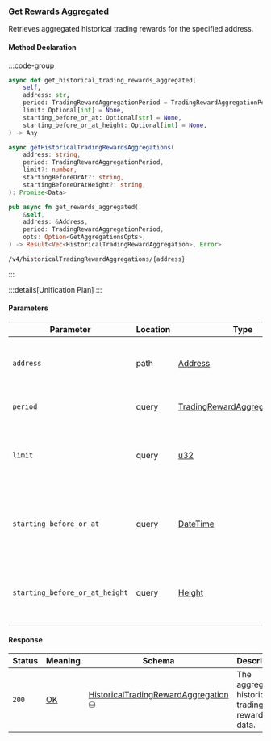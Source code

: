 ### Get Rewards Aggregated

Retrieves aggregated historical trading rewards for the specified address.

#### Method Declaration

:::code-group

```python [Python]
async def get_historical_trading_rewards_aggregated(
    self,
    address: str,
    period: TradingRewardAggregationPeriod = TradingRewardAggregationPeriod.DAILY,
    limit: Optional[int] = None,
    starting_before_or_at: Optional[str] = None,
    starting_before_or_at_height: Optional[int] = None,
) -> Any
```

```typescript [TypeScript]
async getHistoricalTradingRewardsAggregations(
    address: string,
    period: TradingRewardAggregationPeriod,
    limit?: number,
    startingBeforeOrAt?: string,
    startingBeforeOrAtHeight?: string,
): Promise<Data>
```

```rust [Rust]
pub async fn get_rewards_aggregated(
    &self,
    address: &Address,
    period: TradingRewardAggregationPeriod,
    opts: Option<GetAggregationsOpts>,
) -> Result<Vec<HistoricalTradingRewardAggregation>, Error>
```

```url [API]
/v4/historicalTradingRewardAggregations/{address}
```

:::

:::details[Unification Plan]
:::

#### Parameters

| Parameter                         | Location  | Type                              | Required  | Description                                                   |
| --------------------------------- | --------- | --------------------------------- | --------- | ------------------------------------------------------------- |
| `address`                         | path      | [Address]                         | true      | The wallet address that owns the account.                     |
| `period`                          | query     | [TradingRewardAggregationPeriod]  | true      | The aggregation period.                                       |
| `limit`                           | query     | [u32]                             | false     | The maximum number of aggregated rewards to retrieve.         |
| `starting_before_or_at`           | query     | [DateTime]                        | false     | The timestamp filter for rewards starting before or at.       |
| `starting_before_or_at_height`    | query     | [Height]                          | false     | The block height filter for rewards starting before or at.    |

#### Response

| Status | Meaning     | Schema                                 | Description                                     |
| ------ | ----------- | -------------------------------------- | ----------------------------------------------- |
| `200`  | [OK]        | [HistoricalTradingRewardAggregation] ⛁ | The aggregated historical trading rewards data. |

[OK]: /types/ok
[u32]: /types/u32
[Address]: /types/address
[DateTime]: /types/date_time
[Height]: /types/height
[TradingRewardAggregationPeriod]: /types/trading_reward_aggregation_period
[HistoricalTradingRewardAggregation]: /types/historical_trading_reward_aggregation
